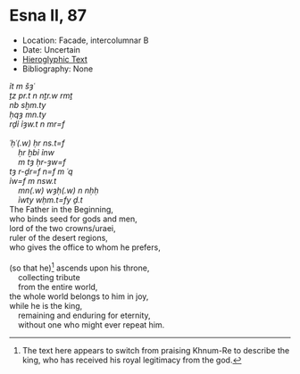 # Esna II, 87 {-}

<style>
  .col2 {
    columns: 2 300px;         /* number of columns and width in pixels*/
    -webkit-columns: 2 300px; /* chrome, safari */
    -moz-columns: 2 300px;    /* firefox */
    -webkit-column-break-inside: avoid;
    -page-break-inside: avoid;
    -break-inside: avoid;
  }

</style>


- Location: Facade, intercolumnar B
- Date: Uncertain
- [Hieroglyphic Text](https://www.ifao.egnet.net/uploads/publications/enligne/Temples-Esna002.pdf#page=251){target="_blank"}
- Bibliography: None

<div class="col2">

| *ỉt m šȝʿ*  
| *ṯz pr.t n nṯr.w rmṯ*  
| *nb sḫm.ty*  
| *ḥqȝ mn.ty*  
| *rḏỉ ỉȝw.t n mr=f*  
|  
| *ʿḥʿ(.w) ḥr ns.t=f*  
|     *ḥr ḫbỉ ỉnw*  
|     *m tȝ ḥr-ȝw=f*  
| *tȝ r-ḏr=f n=f m ʿq*  
| *ỉw=f m nsw.t*  
|     *mn(.w) wȝḥ(.w) n nḥḥ*  
|     *ỉwty wḥm.t=fy ḏ.t* 


| The Father in the Beginning,  
| who binds seed for gods and men,  
| lord of the two crowns/uraei,  
| ruler of the desert regions,  
| who gives the office to whom he prefers,
|  
| (so that he)[^fn-1] ascends upon his throne,
|     collecting tribute
|     from the entire world,
| the whole world belongs to him in joy,
| while he is the king,  
|     remaining and enduring for eternity,
|     without one who might ever repeat him.

</div>

[^fn-1]: The text here appears to switch from praising Khnum-Re to describe the king, who has received his royal legitimacy from the god.
